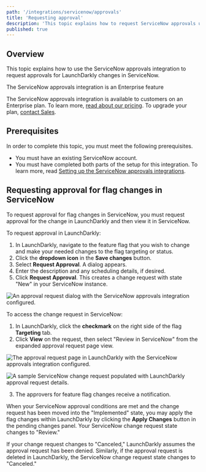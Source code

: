 ```yaml
---
path: '/integrations/servicenow/approvals'
title: 'Requesting approval'
description: 'This topic explains how to request ServiceNow approvals using LaunchDarkly.'
published: true
---
```


## Overview

This topic explains how to use the ServiceNow approvals integration to request approvals for LaunchDarkly changes in ServiceNow.

<Callout intent="info">
  <CalloutTitle>The ServiceNow approvals integration is an Enterprise feature</CalloutTitle>
  <CalloutDescription>

The ServiceNow approvals integration is available to customers on an Enterprise plan. To learn more, [read about our pricing](https://launchdarkly.com/pricing/). To upgrade your plan, [contact Sales](https://launchdarkly.com/contact-sales/).

  </CalloutDescription>
</Callout>


## Prerequisites

In order to complete this topic, you must meet the following prerequisites.

- You must have an existing ServiceNow account.
- You must have completed both parts of the setup for this integration. To learn more, read [Setting up the ServiceNow approvals integrations](/integrations/servicenow/setting-up).

## Requesting approval for flag changes in ServiceNow

To request approval for flag changes in ServiceNow, you must request approval for the change in LaunchDarkly and then view it in ServiceNow.

To request approval in LaunchDarkly:

1. In LaunchDarkly, navigate to the feature flag that you wish to change and make your needed changes to the flag targeting or status.
2. Click the **dropdown icon** in the **Save changes** button.
3. Select **Request Approval**. A dialog appears.
4. Enter the description and any scheduling details, if desired.
5. Click **Request Approval**. This creates a change request with state "New" in your ServiceNow instance.

![An approval request dialog with the ServiceNow approvals integration configured.](servicenow-create-approval-request-modal.png)

To access the change request in ServiceNow:

1. In LaunchDarkly, click the **checkmark** on the right side of the flag **Targeting** tab.
2. Click **View** on the request, then select "Review in ServiceNow" from the expanded approval request page view.

![The approval request page in LaunchDarkly with the ServiceNow approvals integration configured.](servicenow-approval-request.png)

![A sample ServiceNow change request populated with LaunchDarkly approval request details.](servicenow-change-request.png)

3. The approvers for feature flag changes receive a notification.

When your ServiceNow approval conditions are met and the change request has been moved into the "Implemented" state, you may apply the flag changes within LaunchDarkly by clicking the **Apply Changes** button in the pending changes panel. Your ServiceNow change request state changes to "Review."

If your change request changes to "Canceled," LaunchDarkly assumes the approval request has been denied. Similarly, if the approval request is deleted in LaunchDarkly, the ServiceNow change request state changes to "Canceled."
